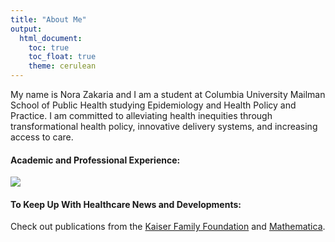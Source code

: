 ```yaml
---
title: "About Me"
output: 
  html_document:
    toc: true
    toc_float: true
    theme: cerulean
---
```


My name is Nora Zakaria and I am a student at Columbia University Mailman School of Public Health studying Epidemiology and Health Policy and Practice. I am committed to alleviating health inequities through transformational health policy, innovative delivery systems, and increasing access to care. 

#### Academic and Professional Experience:
![](images/Nora Zakaria Data Science Resume.jpg)

#### To Keep Up With Healthcare News and Developments:
Check out publications from the [Kaiser Family Foundation](https://www.kff.org) and [Mathematica](https://www.mathematica.org/evidence/publications#sort=%40fmprcomputedcontentdate66491%20descending).

